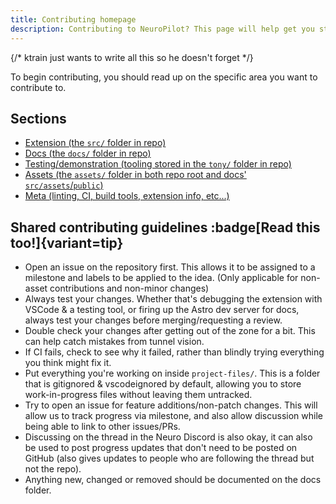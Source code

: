 ```yaml
---
title: Contributing homepage
description: Contributing to NeuroPilot? This page will help get you started!
---
```


{/* ktrain just wants to write all this so he doesn't forget */}

To begin contributing, you should read up on the specific area you want to contribute to.

## Sections

- [Extension (the `src/` folder in repo)](/docs/meta/contributors/extension)
- [Docs (the `docs/` folder in repo)](/docs/meta/contributors/docs)
- [Testing/demonstration (tooling stored in the `tony/` folder in repo)](/docs/meta/contributors/testing)
- [Assets (the `assets/` folder in both repo root and docs' `src/assets`/`public`)](/docs/meta/contributors/assets)
- [Meta (linting, CI, build tools, extension info, etc...)](/docs/meta/contributors/meta)

## Shared contributing guidelines :badge[Read this too!]{variant=tip}

- Open an issue on the repository first. This allows it to be assigned to a milestone and labels to be applied to the idea. (Only applicable for non-asset contributions and non-minor changes)
- Always test your changes. Whether that's debugging the extension with VSCode & a testing tool, or firing up the Astro dev server for docs, always test your changes before merging/requesting a review.
- Double check your changes after getting out of the zone for a bit. This can help catch mistakes from tunnel vision.
- If CI fails, check to see why it failed, rather than blindly trying everything you think might fix it.
- Put everything you're working on inside `project-files/`. This is a folder that is gitignored & vscodeignored by default, allowing you to store work-in-progress files without leaving them untracked.
- Try to open an issue for feature additions/non-patch changes. This will allow us to track progress via milestone, and also allow discussion while being able to link to other issues/PRs.
- Discussing on the thread in the Neuro Discord is also okay, it can also be used to post progress updates that don't need to be posted on GitHub (also gives updates to people who are following the thread but not the repo).
- Anything new, changed or removed should be documented on the docs folder.
